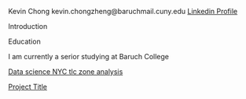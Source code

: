 Kevin Chong kevin.chongzheng@baruchmail.cuny.edu
[Linkedin Profile](https://www.linkedin.com/in/kevin-chong-zheng/)

Introduction

Education

I am currently a serior studying at Baruch College


[Data science NYC tlc zone analysis](tlc_zone.html)

[Project Title]()
